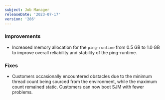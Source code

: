 ```yaml
---
subject: Job Manager
releaseDate: '2023-07-17'
version: '286'
---
```


### Improvements

* Increased memory allocation for the `ping-runtime` from 0.5 GB to 1.0 GB to improve overall reliability and stability of the ping-runtime.

### Fixes

* Customers occasionally encountered obstacles due to the minimum thread count being sourced from the environment, while the maximum count remained static. Customers can now boot SJM with fewer problems.
